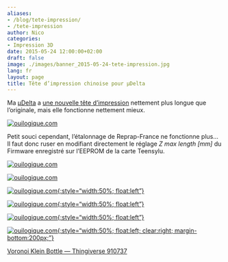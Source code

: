 ```yaml
---
aliases:
- /blog/tete-impression/
- /tete-impression
author: Nico
categories:
- Impression 3D
date: 2015-05-24 12:00:00+02:00
draft: false
image: ./images/banner_2015-05-24-tete-impression.jpg
lang: fr
layout: page
title: Tête d’impression chinoise pour µDelta
---
```


Ma [µDelta](https://www.reprap-france.com) a [une nouvelle tête d’impression](https://s.click.aliexpress.com/e/J2zVfYFAq) nettement plus longue que l’originale, mais elle fonctionne nettement mieux.

[![ouilogique.com][img_1]][img_1]

[img_1]: ./images/2015-05-24_hotend_6628216843.jpg

Petit souci cependant, l’étalonnage de Reprap-France ne fonctionne plus... Il faut donc ruser en modifiant directement le réglage _Z max length [mm]_ du Firmware enregistré sur l’EEPROM de la carte Teensylu.

[![ouilogique.com][img_2]][img_2]

[img_2]: ./images/FirmwareEEPROMSettings_1.png

[![ouilogique.com][img_3]][img_3]

[img_3]: ./images/FirmwareEEPROMSettings_2.png

[![ouilogique.com][i3]{:style="width:50%; float:left"}][i3]

[i3]: ./images/910737-Voronoi_Klein_Bottle_001.jpg

[![ouilogique.com][i4]{:style="width:50%; float:left"}][i4]

[i4]: ./images/910737-Voronoi_Klein_Bottle_002.jpg

[![ouilogique.com][i5]{:style="width:50%; float:left"}][i5]

[i5]: ./images/910737-Voronoi_Klein_Bottle_003.jpg

[![ouilogique.com][i6]{:style="width:50%; float:left; clear:right; margin-bottom:200px;"}][i6]

[i6]: ./images/910737-Voronoi_Klein_Bottle_004.jpg

[Voronoi Klein Bottle — Thingiverse 910737](https://www.thingiverse.com/thing:910737)

<script src="/js/prev_next_links.js"></script>
<script src="/js/prev_next_buttons.js"></script>

    